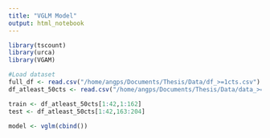 ```yaml
---
title: "VGLM Model"
output: html_notebook
---
```


```r
library(tscount)
library(urca)
library(VGAM)
```

```r
#Load dataset
full_df <- read.csv("/home/angps/Documents/Thesis/Data/df_>=1cts.csv")
df_atleast_50cts <- read.csv("/home/angps/Documents/Thesis/Data/data_>=50cts.csv")
```

```r
train <- df_atleast_50cts[1:42,1:162]
test <- df_atleast_50cts[1:42,163:204]
```

```r
model <- vglm(cbind())
```